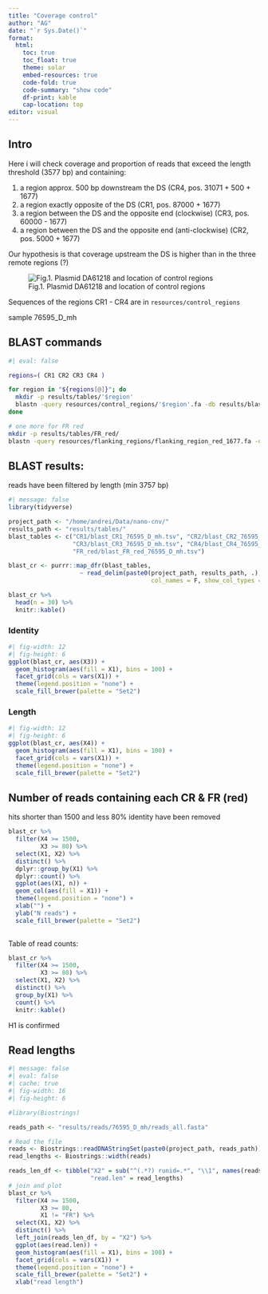 ```yaml
---
title: "Coverage control"
author: "AG"
date: "`r Sys.Date()`"
format:
  html:
    toc: true
    toc_float: true
    theme: solar
    embed-resources: true
    code-fold: true
    code-summary: "show code"
    df-print: kable
    cap-location: top
editor: visual
---
```


## Intro

Here i will check coverage and proportion of reads that exceed the length threshold (3577 bp) and containing:

1. a region approx. 500 bp downstream the DS (CR4, pos. 31071 + 500 + 1677)
2. a region exactly opposite of the DS (CR1, pos. 87000 + 1677)
3. a region between the DS and the opposite end (clockwise) (CR3, pos. 60000 - 1677)
4. a region between the DS and the opposite end (anti-clockwise) (CR2, pos. 5000 + 1677)

Our hypothesis is that coverage upstream the DS is higher than in the three remote regions (?)

![Fig.1. Plasmid DA61218 and location of control regions](figures/pDA61218_full_size_annotated.png)

Sequences of the regions CR1 - CR4 are in `resources/control_regions`



sample 76595_D_mh 

## BLAST commands

```bash
#| eval: false

regions=( CR1 CR2 CR3 CR4 )

for region in "${regions[@]}"; do
  mkdir -p results/tables/'$region'
  blastn -query resources/control_regions/'$region'.fa -db results/blast_databases/76595_D_mh/blastdb -outfmt 6 -num_threads 8 -num_alignments 900000 > results/tables/'$region'/blast_'$region'_76595_D_mh.tsv
done

# one more for FR red
mkdir -p results/tables/FR_red/
blastn -query resources/flanking_regions/flanking_region_red_1677.fa -db results/blast_databases/76595_D_mh/blastdb -outfmt 6 -num_threads 8 -num_alignments 900000 > results/tables/FR_red/blast_FR_red_76595_D_mh.tsv
```

## BLAST results:

reads have been filtered by length (min 3757 bp)

```r
#| message: false
library(tidyverse)

project_path <- "/home/andrei/Data/nano-cnv/"
results_path <- "results/tables/"
blast_tables <- c("CR1/blast_CR1_76595_D_mh.tsv", "CR2/blast_CR2_76595_D_mh.tsv", 
                  "CR3/blast_CR3_76595_D_mh.tsv", "CR4/blast_CR4_76595_D_mh.tsv",
                  "FR_red/blast_FR_red_76595_D_mh.tsv")

blast_cr <- purrr::map_dfr(blast_tables, 
                    ~ read_delim(paste0(project_path, results_path, .), 
                                        col_names = F, show_col_types = F))

blast_cr %>% 
  head(n = 30) %>% 
  knitr::kable()
```

### Identity

```r
#| fig-width: 12
#| fig-height: 6
ggplot(blast_cr, aes(X3)) +
  geom_histogram(aes(fill = X1), bins = 100) +
  facet_grid(cols = vars(X1)) +
  theme(legend.position = "none") +
  scale_fill_brewer(palette = "Set2")
```

### Length

```r
#| fig-width: 12
#| fig-height: 6
ggplot(blast_cr, aes(X4)) +
  geom_histogram(aes(fill = X1), bins = 100) +
  facet_grid(cols = vars(X1)) +
  theme(legend.position = "none") +
  scale_fill_brewer(palette = "Set2")
```

## Number of reads containing each CR & FR (red)

hits shorter than 1500 and less 80% identity have been removed

```r
blast_cr %>% 
  filter(X4 >= 1500,
         X3 >= 80) %>% 
  select(X1, X2) %>% 
  distinct() %>% 
  dplyr::group_by(X1) %>% 
  dplyr::count() %>% 
  ggplot(aes(X1, n)) +
  geom_col(aes(fill = X1)) +
  theme(legend.position = "none") +
  xlab("") +
  ylab("N reads") +
  scale_fill_brewer(palette = "Set2")
  
```

Table of read counts:

```r
blast_cr %>% 
  filter(X4 >= 1500,
         X3 >= 80) %>% 
  select(X1, X2) %>% 
  distinct() %>% 
  group_by(X1) %>% 
  count() %>% 
  knitr::kable()
```

H1 is confirmed

## Read lengths

```r
#| message: false
#| eval: false
#| cache: true
#| fig-width: 16
#| fig-height: 6

#library(Biostrings)

reads_path <- "results/reads/76595_D_mh/reads_all.fasta" 

# Read the file
reads <- Biostrings::readDNAStringSet(paste0(project_path, reads_path))
read_lengths <- Biostrings::width(reads)

reads_len_df <- tibble("X2" = sub("^(.*?) runid=.*", "\\1", names(reads)), 
                       "read.len" = read_lengths)
# join and plot
blast_cr %>% 
  filter(X4 >= 1500,
         X3 >= 80,
         X1 != "FR") %>%
  select(X1, X2) %>% 
  distinct() %>% 
  left_join(reads_len_df, by = "X2") %>% 
  ggplot(aes(read.len)) +
  geom_histogram(aes(fill = X1), bins = 100) +
  facet_grid(cols = vars(X1)) +
  theme(legend.position = "none") +
  scale_fill_brewer(palette = "Set2") +
  xlab("read length")
```

